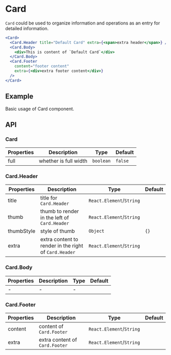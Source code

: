 # Card

`Card` could be used to organize information and operations as an entry for detailed information.

```jsx
<Card>
  <Card.Header title="Default Card" extra={<span>extra header</span>} />
  <Card.Body>
    <div>This is content of `Default Card`</div>
  </Card.Body>
  <Card.Footer
    content="footer content"
    extra={<div>extra footer content</div>}
  />
</Card>
```

## Example

Basic usage of Card component.

<Demo src="../../components/card/demo/Example.tsx" />

## API

### Card

| Properties | Description           | Type      | Default |
| ---------- | --------------------- | --------- | ------- |
| full       | whether is full width | `boolean` | `false` |

### Card.Header

| Properties | Description                                           | Type                     | Default |
| ---------- | ----------------------------------------------------- | ------------------------ | ------- |
| title      | title for `Card.Header`                               | `React.Element`/`String` |         |
| thumb      | thumb to render in the left of `Card.Header`          | `React.Element`/`String` |         |
| thumbStyle | style of thumb                                        | `Object`                 | `{}`    |
| extra      | extra content to render in the right of `Card.Header` | `React.Element`/`String` |         |

### Card.Body

| Properties | Description | Type | Default |
| ---------- | ----------- | ---- | ------- |
| -          | -           | -    |         |

### Card.Footer

| Properties | Description                    | Type                     | Default |
| ---------- | ------------------------------ | ------------------------ | ------- |
| content    | content of `Card.Footer`       | `React.Element`/`String` |         |
| extra      | extra content of `Card.Footer` | `React.Element`/`String` |         |
